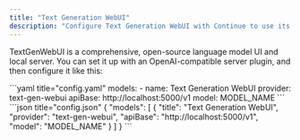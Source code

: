 ```yaml
---
title: "Text Generation WebUI"
description: "Configure Text Generation WebUI with Continue to use its comprehensive open-source language model UI and local server through its OpenAI-compatible API"
---
```


TextGenWebUI is a comprehensive, open-source language model UI and local server. You can set it up with an OpenAI-compatible server plugin, and then configure it like this:

<Tabs>
    <Tab title="YAML">
    ```yaml title="config.yaml"
    models:
      - name: Text Generation WebUI
        provider: text-gen-webui
        apiBase: http://localhost:5000/v1
        model: MODEL_NAME
    ```
    </Tab>
    <Tab title="JSON">
    ```json title="config.json"
    {
      "models": [
        {
          "title": "Text Generation WebUI",
          "provider": "text-gen-webui",
          "apiBase": "http://localhost:5000/v1",
          "model": "MODEL_NAME"
        }
      ]
    }
    ```
    </Tab>
</Tabs>
